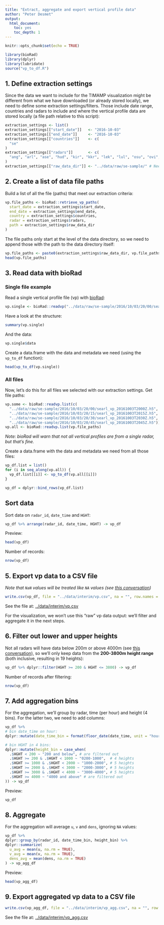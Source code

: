 ```yaml
---
title: "Extract, aggregate and export vertical profile data"
author: "Peter Desmet"
output:
  html_document:
    toc: yes
    toc_depth: 1
---
```


```r
knitr::opts_chunk$set(echo = TRUE)
```

```r
library(bioRad)
library(dplyr)
library(lubridate)
source("vp_to_df.R")
```

## 1. Define extraction settings

Since the data we want to include for the TIMAMP visualization might be different from what we have downloaded (or already stored locally), we need to define some extraction settings/filters. Those include date range, countries and radars to include and where the vertical profile data are stored locally (a file path relative to this script):

```r
extraction_settings <- list()
extraction_settings[["start_date"]]   <- "2016-10-03"
extraction_settings[["end_date"]]     <- "2016-10-03"
extraction_settings[["countries"]]    <- c(
  "se"
)
extraction_settings[["radars"]]       <- c(
  "ang", "arl", "ase", "hud", "kir", "kkr", "lek", "lul", "osu", "ovi", "var", "vil"
)
extraction_settings[["raw_data_dir"]] <- "../data/raw/se-sample/" # Needs a trailing slash!
```

## 2. Create a list of data file paths

Build a list of all the file (paths) that meet our extraction criteria:

```r
vp.file_paths <- bioRad::retrieve_vp_paths(
  start_date = extraction_settings$start_date,
  end_date = extraction_settings$end_date,
  country = extraction_settings$countries,
  radar = extraction_settings$radars,
  path = extraction_settings$raw_data_dir
)
```

The file paths only start at the level of the data directory, so we need to append those with the path to the data directory itself:

```r
vp.file_paths <- paste0(extraction_settings$raw_data_dir, vp.file_paths)
head(vp.file_paths)
```

## 3. Read data with bioRad

### Single file example

Read a single vertical profile file (vp) with [bioRad](https://github.com/adokter/bioRad):

```r
vp.single <- bioRad::readvp("../data/raw/se-sample/2016/10/03/20/00/searl_vp_20161003T2000Z.h5")
```

Have a look at the structure:

```r
summary(vp.single)
```

And the data:

```r
vp.single$data
```

Create a data.frame with the data and metadata we need (using the `vp_to_df` function):

```r
head(vp_to_df(vp.single))
```

### All files

Now, let's do this for all files we selected with our extraction settings. Get file paths:

```r
vp.some <- bioRad::readvp.list(c(
  "../data/raw/se-sample/2016/10/03/20/00/searl_vp_20161003T2000Z.h5",
  "../data/raw/se-sample/2016/10/03/20/15/searl_vp_20161003T2015Z.h5",
  "../data/raw/se-sample/2016/10/03/20/30/searl_vp_20161003T2030Z.h5",
  "../data/raw/se-sample/2016/10/03/20/45/searl_vp_20161003T2045Z.h5"))
vp.all <- bioRad::readvp.list(vp.file_paths)
```

_Note: bioRad will warn that not all vertical profiles are from a single radar, but that's fine._

Create a data.frame with the data and metadata we need from all those files:

```r
vp_df.list = list()
for (i in seq_along(vp.all)) {
  vp_df.list[[i]] <- vp_to_df(vp.all[[i]])
}

vp_df = dplyr::bind_rows(vp_df.list)
```

## Sort data

Sort data on `radar_id`, `date_time` and `HGHT`:

```r
vp_df %>% arrange(radar_id, date_time, HGHT) -> vp_df
```

Preview:

```r
head(vp_df)
```

Number of records:

```r
nrow(vp_df)
```

## 5. Export vp data to a CSV file

_Note that `NaN` values will be treated like `NA` values (see [this conversation](https://github.com/enram/timamp-etl/issues/10#issuecomment-302235736))_

```r
write.csv(vp_df, file = "../data/interim/vp.csv", na = "", row.names = FALSE)
```

See the file at: [../data/interim/vp.csv](../data/interim/vp.csv)

For the visualization, we won't use this "raw" vp data output: we'll filter and aggregate it in the next steps.

## 6. Filter out lower and upper heights

Not all radars will have data below 200m or above 4000m (see [this conversation]( https://github.com/enram/timamp-etl/issues/9)), so we'll only keep data from the **200-3800m height range** (both inclusive, resulting in 19 heights):

```r
vp_df %>% dplyr::filter(HGHT >= 200 & HGHT <= 3800) -> vp_df
```

Number of records after filtering:

```r
nrow(vp_df)
```

## 7. Add aggregation bins

For the aggregation, we'll group by radar, time (per hour) and height (4 bins). For the latter two, we need to add columns:

```r
vp_df %>%
# bin date_time on hour:
dplyr::mutate(date_time_bin = format(floor_date(date_time, unit = "hour"), "%Y%m%d %H%M")) %>%

# bin HGHT in 4 bins:
dplyr::mutate(height_bin = case_when(
  .$HGHT < 200 ~ "200 and below", # are filtered out
  .$HGHT >= 200 & .$HGHT < 1000 ~ "0200-1000",  # 4 heights
  .$HGHT >= 1000 & .$HGHT < 2000 ~ "1000-2000", # 5 heights
  .$HGHT >= 2000 & .$HGHT < 3000 ~ "2000-3000", # 5 heights
  .$HGHT >= 3000 & .$HGHT < 4000 ~ "3000-4000", # 5 heights
  .$HGHT >= 4000 ~ "4000 and above" # are filtered out
)) -> vp_df
```

Preview:

```r
vp_df
```

## 8. Aggregate

For the aggregation will average `u`, `v` and `dens`, ignoring `NA` values:

```r
vp_df %>%
dplyr::group_by(radar_id, date_time_bin, height_bin) %>%
dplyr::summarize(
  u_avg = mean(u, na.rm = TRUE), 
  v_avg = mean(v, na.rm = TRUE), 
  dens_avg = mean(dens, na.rm = TRUE)
) -> vp_agg_df
```

Preview:

```r
head(vp_agg_df)
```

## 9. Export aggregated vp data to a CSV file

```r
write.csv(vp_agg_df, file = "../data/interim/vp_agg.csv", na = "", row.names = FALSE)
```

See the file at: [../data/interim/vp_agg.csv](../data/interim/vp_agg.csv)

